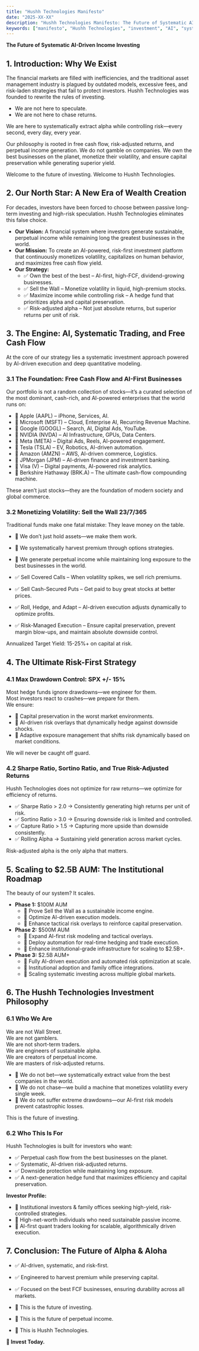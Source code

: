 ```yaml
---
title: "Hushh Technologies Manifesto"
date: "2025-XX-XX"
description: "Hushh Technologies Manifesto: The Future of Systematic AI-Driven Income Investing."
keywords: ["manifesto", "Hushh Technologies", "investment", "AI", "systematic investing"]
---
```


**The Future of Systematic AI-Driven Income Investing**

## 1. Introduction: Why We Exist

The financial markets are filled with inefficiencies, and the traditional asset management industry is plagued by outdated models, excessive fees, and risk-laden strategies that fail to protect investors. Hushh Technologies was founded to rewrite the rules of investing.

- We are not here to speculate.
- We are not here to chase returns.

We are here to systematically extract alpha while controlling risk—every second, every day, every year.

Our philosophy is rooted in free cash flow, risk-adjusted returns, and perpetual income generation. We do not gamble on companies. We own the best businesses on the planet, monetize their volatility, and ensure capital preservation while generating superior yield.

Welcome to the future of investing. Welcome to Hushh Technologies.

## 2. Our North Star: A New Era of Wealth Creation

For decades, investors have been forced to choose between passive long-term investing and high-risk speculation. Hushh Technologies eliminates this false choice.

- **Our Vision:** A financial system where investors generate sustainable, perpetual income while remaining long the greatest businesses in the world.
- **Our Mission:** To create an AI-powered, risk-first investment platform that continuously monetizes volatility, capitalizes on human behavior, and maximizes free cash flow yield.
- **Our Strategy:**
  - ✅ Own the best of the best – AI-first, high-FCF, dividend-growing businesses.
  - ✅ Sell the Wall – Monetize volatility in liquid, high-premium stocks.
  - ✅ Maximize income while controlling risk – A hedge fund that prioritizes alpha and capital preservation.
  - ✅ Risk-adjusted alpha – Not just absolute returns, but superior returns per unit of risk.

## 3. The Engine: AI, Systematic Trading, and Free Cash Flow

At the core of our strategy lies a systematic investment approach powered by AI-driven execution and deep quantitative modeling.

### 3.1 The Foundation: Free Cash Flow and AI-First Businesses

Our portfolio is not a random collection of stocks—it’s a curated selection of the most dominant, cash-rich, and AI-powered enterprises that the world runs on:

- 🔹 Apple (AAPL) – iPhone, Services, AI.
- 🔹 Microsoft (MSFT) – Cloud, Enterprise AI, Recurring Revenue Machine.
- 🔹 Google (GOOGL) – Search, AI, Digital Ads, YouTube.
- 🔹 NVIDIA (NVDA) – AI Infrastructure, GPUs, Data Centers.
- 🔹 Meta (META) – Digital Ads, Reels, AI-powered engagement.
- 🔹 Tesla (TSLA) – EV, Robotics, AI-driven automation.
- 🔹 Amazon (AMZN) – AWS, AI-driven commerce, Logistics.
- 🔹 JPMorgan (JPM) – AI-driven finance and investment banking.
- 🔹 Visa (V) – Digital payments, AI-powered risk analytics.
- 🔹 Berkshire Hathaway (BRK.A) – The ultimate cash-flow compounding machine.

These aren’t just stocks—they are the foundation of modern society and global commerce.

### 3.2 Monetizing Volatility: Sell the Wall 23/7/365

Traditional funds make one fatal mistake: They leave money on the table.

- 📌 We don’t just hold assets—we make them work.
- 📌 We systematically harvest premium through options strategies.
- 📌 We generate perpetual income while maintaining long exposure to the best businesses in the world.

- ✅ Sell Covered Calls – When volatility spikes, we sell rich premiums.
- ✅ Sell Cash-Secured Puts – Get paid to buy great stocks at better prices.
- ✅ Roll, Hedge, and Adapt – AI-driven execution adjusts dynamically to optimize profits.
- ✅ Risk-Managed Execution – Ensure capital preservation, prevent margin blow-ups, and maintain absolute downside control.

Annualized Target Yield: 15-25%+ on capital at risk.

## 4. The Ultimate Risk-First Strategy

### 4.1 Max Drawdown Control: SPX +/- 15%

Most hedge funds ignore drawdowns—we engineer for them.  
Most investors react to crashes—we prepare for them.  
We ensure:

- 📌 Capital preservation in the worst market environments.
- 📌 AI-driven risk overlays that dynamically hedge against downside shocks.
- 📌 Adaptive exposure management that shifts risk dynamically based on market conditions.

We will never be caught off guard.

### 4.2 Sharpe Ratio, Sortino Ratio, and True Risk-Adjusted Returns

Hushh Technologies does not optimize for raw returns—we optimize for efficiency of returns.

- ✅ Sharpe Ratio > 2.0 → Consistently generating high returns per unit of risk.
- ✅ Sortino Ratio > 3.0 → Ensuring downside risk is limited and controlled.
- ✅ Capture Ratio > 1.5 → Capturing more upside than downside consistently.
- ✅ Rolling Alpha → Sustaining yield generation across market cycles.

Risk-adjusted alpha is the only alpha that matters.

## 5. Scaling to $2.5B AUM: The Institutional Roadmap

The beauty of our system? It scales.

- **Phase 1:** $100M AUM  
  - 📌 Prove Sell the Wall as a sustainable income engine.
  - 📌 Optimize AI-driven execution models.
  - 📌 Enhance tactical risk overlays to reinforce capital preservation.
- **Phase 2:** $500M AUM  
  - 📌 Expand AI-first risk modeling and tactical overlays.
  - 📌 Deploy automation for real-time hedging and trade execution.
  - 📌 Enhance institutional-grade infrastructure for scaling to $2.5B+.
- **Phase 3:** $2.5B AUM+  
  - 📌 Fully AI-driven execution and automated risk optimization at scale.
  - 📌 Institutional adoption and family office integrations.
  - 📌 Scaling systematic investing across multiple global markets.

## 6. The Hushh Technologies Investment Philosophy

### 6.1 Who We Are

We are not Wall Street.  
We are not gamblers.  
We are not short-term traders.  
We are engineers of sustainable alpha.  
We are creators of perpetual income.  
We are masters of risk-adjusted returns.

- 📌 We do not bet—we systematically extract value from the best companies in the world.
- 📌 We do not chase—we build a machine that monetizes volatility every single week.
- 📌 We do not suffer extreme drawdowns—our AI-first risk models prevent catastrophic losses.

This is the future of investing.

### 6.2 Who This Is For

Hushh Technologies is built for investors who want:

- ✅ Perpetual cash flow from the best businesses on the planet.
- ✅ Systematic, AI-driven risk-adjusted returns.
- ✅ Downside protection while maintaining long exposure.
- ✅ A next-generation hedge fund that maximizes efficiency and capital preservation.

**Investor Profile:**

- 🔹 Institutional investors & family offices seeking high-yield, risk-controlled strategies.
- 🔹 High-net-worth individuals who need sustainable passive income.
- 🔹 AI-first quant traders looking for scalable, algorithmically driven execution.

## 7. Conclusion: The Future of Alpha & Aloha

- ✅ AI-driven, systematic, and risk-first.
- ✅ Engineered to harvest premium while preserving capital.
- ✅ Focused on the best FCF businesses, ensuring durability across all markets.

- 🚀 This is the future of investing.  
- 🚀 This is the future of perpetual income.  
- 🚀 This is Hushh Technologies.

**📢 Invest Today.**
